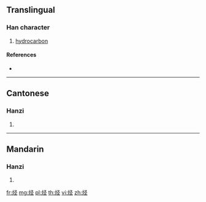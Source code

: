 {{also|烴}}
==Translingual==

===Han character===
{{Han char|rn=86|rad=火|as=05|sn=9|four=|canj=FNOM|ids=⿰火𢀖}}

# [[hydrocarbon]]

====References====
* {{Han ref|kx=0669.101|hdz=32198.020|uh=70C3|ud=28867}}

----

==Cantonese==

===Hanzi===
{{yue-hanzi|jyut=ting1|y=ting1|tra=烴}}

# {{defn|lang=yue|sort=火05}}

----

==Mandarin==

===Hanzi===
{{cmn-hanzi|tra=烴|pin=[[jǐng]] ([[jing3]])|wg=ching<sup>3</sup>}}

# {{defn|lang=cmn|sort=火05}}

[[fr:烃]]
[[mg:烃]]
[[pl:烃]]
[[th:烃]]
[[vi:烃]]
[[zh:烃]]